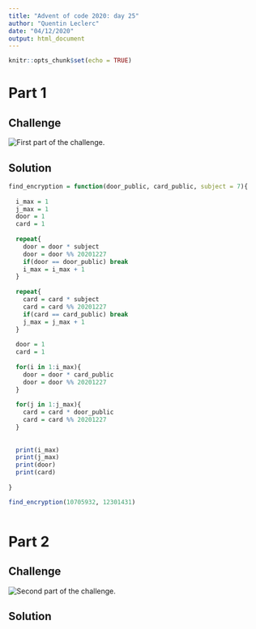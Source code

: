 ```yaml
---
title: "Advent of code 2020: day 25"
author: "Quentin Leclerc"
date: "04/12/2020"
output: html_document
---
```


```r
knitr::opts_chunk$set(echo = TRUE)
```

# Part 1

## Challenge

![First part of the challenge.](../img/day4a.jpg)\



## Solution



```r

find_encryption = function(door_public, card_public, subject = 7){
  
  i_max = 1
  j_max = 1
  door = 1
  card = 1
  
  repeat{
    door = door * subject
    door = door %% 20201227
    if(door == door_public) break
    i_max = i_max + 1
  }
  
  repeat{
    card = card * subject
    card = card %% 20201227
    if(card == card_public) break
    j_max = j_max + 1
  }
  
  door = 1
  card = 1
  
  for(i in 1:i_max){
    door = door * card_public
    door = door %% 20201227
  }
  
  for(j in 1:j_max){
    card = card * door_public
    card = card %% 20201227
  }
  
  
  print(i_max)
  print(j_max)
  print(door)
  print(card)
  
}

```


```r

find_encryption(10705932, 12301431)

```


```r


```







# Part 2

## Challenge

![Second part of the challenge.](../img/day4b.jpg)\


## Solution


```r


```


```r


```


```r


```

